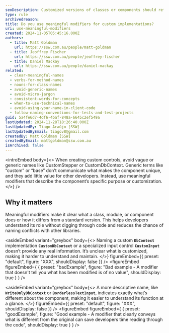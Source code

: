 ```yaml
---
seoDescription: Customized versions of classes or components should reflect the customization in the name.
type: rule
archivedreason:
title: Do you use meaningful modifiers for custom implementations?
uri: use-meaningful-modifiers
created: 2024-11-05T05:45:16.000Z
authors:
  - title: Matt Goldman
    url: https://ssw.com.au/people/matt-goldman
  - title: Jeoffrey Fischer
    url: https://ssw.com.au/people/jeoffrey-fischer
  - title: Daniel Mackay
    url: https://ssw.com.au/people/daniel-mackay
related:
  - clear-meaningful-names
  - verbs-for-method-names
  - nouns-for-class-names
  - avoid-generic-names
  - avoid-micro-jargon
  - consistent-words-for-concepts
  - when-to-use-technical-names
  - avoid-using-your-name-in-client-code
  - follow-naming-conventions-for-tests-and-test-projects
guid: 5a4fe6d7-4df6-4baf-848a-6645c2ef549a
lastUpdated: 2024-11-28T18:26:40.000Z
lastUpdatedBy: Tiago Araújo [SSW]
lastUpdatedByEmail: tiagov8@gmail.com
createdBy: Matt Goldman [SSW]
createdByEmail: mattgoldman@ssw.com.au
isArchived: false
---
```


<introEmbed
  body={<>
When creating custom controls, avoid vague or generic names like CustomStepper or CustomDbContext. Generic terms like “custom” or “base” don’t communicate what makes the component unique, and they add little value for other developers. Instead, use meaningful modifiers that describe the component’s specific purpose or customization.
  </>}
/>
## Why it matters

Meaningful modifiers make it clear what a class, module, or component does or how it differs from a standard version. This helps developers understand its role without digging through code and reduces the chance of naming conflicts with other libraries.

<asideEmbed
  variant="greybox"
  body={<>
    Naming a custom **`DbContext`** implementation **`CustomDbContext`** or a specialized input control **`CustomInput`** doesn’t provide any real information. It’s unclear what is customized, making it harder to understand and maintain.
  </>}
  figureEmbed={{
    preset: "default",
    figure: "XXX",
    shouldDisplay: false
  }}
/>
<figureEmbed figureEmbed={ {
  preset: "badExample",
  figure: "Bad example - A modifier that doesn't tell you what has been modified is of no value",
  shouldDisplay: true
} } />


<asideEmbed
  variant="greybox"
  body={<>
    A more descriptive name, like **`WriteOnlyDbContext`** or **`BorderlessTextInput`**, indicates exactly what’s different about the component, making it easier to understand its function at a glance.
  </>}
  figureEmbed={{
    preset: "default",
    figure: "XXX",
    shouldDisplay: false
  }}
/>
<figureEmbed figureEmbed={ {
  preset: "goodExample",
  figure: "Good example - A modifier that clearly conveys what is different from the original can save developers time reading through the code",
  shouldDisplay: true
} } />
